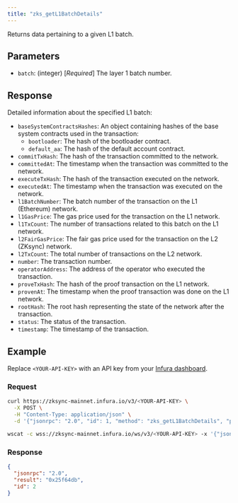 ```yaml
---
title: "zks_getL1BatchDetails"
---
```



Returns data pertaining to a given L1 batch.

## Parameters

- `batch`: (integer) [_Required_] The layer 1 batch number.

## Response

Detailed information about the specified L1 batch:

- `baseSystemContractsHashes`: An object containing hashes of the base system contracts used in the transaction:
    - `bootloader`: The hash of the bootloader contract.
    - `default_aa`: The hash of the default account contract.
- `commitTxHash`: The hash of the transaction committed to the network.
- `committedAt`: The timestamp when the transaction was committed to the network.
- `executeTxHash`: The hash of the transaction executed on the network.
- `executedAt`: The timestamp when the transaction was executed on the network.
- `l1BatchNumber`: The batch number of the transaction on the L1 (Ethereum) network.
- `l1GasPrice`: The gas price used for the transaction on the L1 network.
- `l1TxCount`: The number of transactions related to this batch on the L1 network.
- `l2FairGasPrice`: The fair gas price used for the transaction on the L2 (ZKsync) network.
- `l2TxCount`: The total number of transactions on the L2 network.
- `number`: The transaction number.
- `operatorAddress`: The address of the operator who executed the transaction.
- `proveTxHash`: The hash of the proof transaction on the L1 network.
- `provenAt`: The timestamp when the proof transaction was done on the L1 network.
- `rootHash`: The root hash representing the state of the network after the transaction.
- `status`: The status of the transaction.
- `timestamp`: The timestamp of the transaction.

## Example

Replace `<YOUR-API-KEY>` with an API key from your [Infura dashboard](https://infura.io/dashboard).

### Request

<Tabs>
  <TabItem value="curl">

  ```bash
  curl https://zksync-mainnet.infura.io/v3/<YOUR-API-KEY> \
    -X POST \
    -H "Content-Type: application/json" \
    -d '{"jsonrpc": "2.0", "id": 1, "method": "zks_getL1BatchDetails", "params": [12345]}'
  ```

  </TabItem>
  <TabItem value="WSS">

```bash
wscat -c wss://zksync-mainnet.infura.io/ws/v3/<YOUR-API-KEY> -x '{"jsonrpc": "2.0", "id": 1, "method": "zks_getL1BatchDetails", "params": [12345]}'
```

  </TabItem>
</Tabs>

### Response

<Tabs>
  <TabItem value="JSON">

  ```json
  {
    "jsonrpc": "2.0",
    "result": "0x25f64db",
    "id": 2
  }
  ```

  </TabItem>
</Tabs>